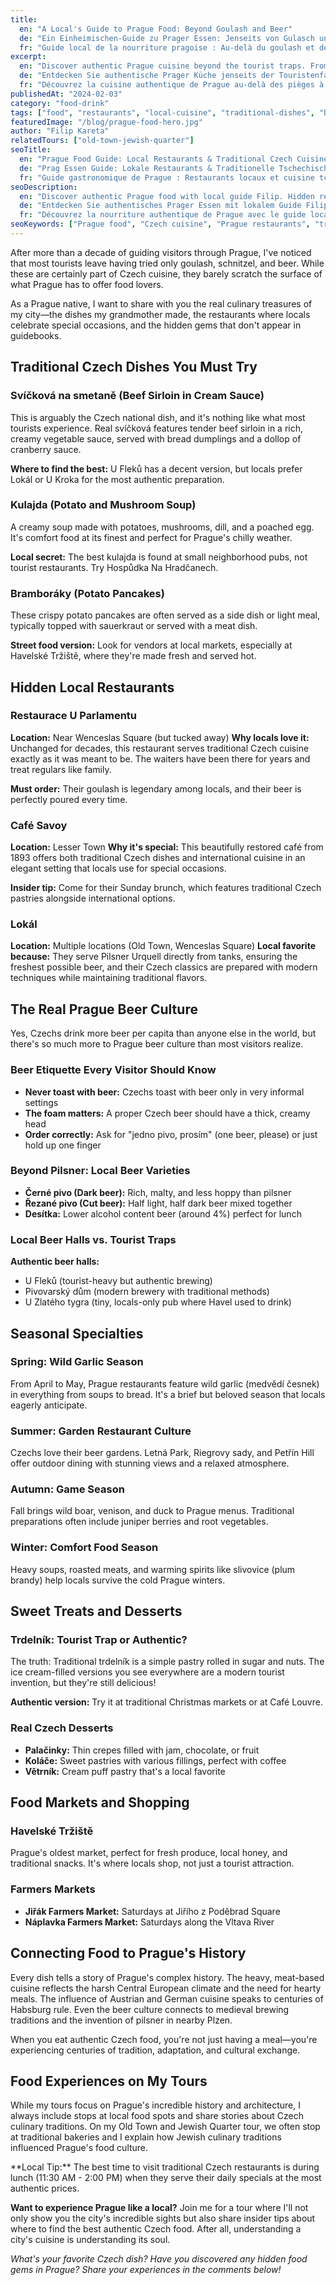 ```yaml
---
title:
  en: "A Local's Guide to Prague Food: Beyond Goulash and Beer"
  de: "Ein Einheimischen-Guide zu Prager Essen: Jenseits von Gulasch und Bier"
  fr: "Guide local de la nourriture pragoise : Au-delà du goulash et de la bière"
excerpt:
  en: "Discover authentic Prague cuisine beyond the tourist traps. From hidden local restaurants to traditional dishes you've never heard of, eat like a true Praguer."
  de: "Entdecken Sie authentische Prager Küche jenseits der Touristenfallen. Von versteckten lokalen Restaurants bis zu traditionellen Gerichten, die Sie nie gehört haben."
  fr: "Découvrez la cuisine authentique de Prague au-delà des pièges à touristes. Des restaurants locaux cachés aux plats traditionnels que vous n'avez jamais entendus."
publishedAt: "2024-02-03"
category: "food-drink"
tags: ["food", "restaurants", "local-cuisine", "traditional-dishes", "beer"]
featuredImage: "/blog/prague-food-hero.jpg"
author: "Filip Kareta"
relatedTours: ["old-town-jewish-quarter"]
seoTitle:
  en: "Prague Food Guide: Local Restaurants & Traditional Czech Cuisine"
  de: "Prag Essen Guide: Lokale Restaurants & Traditionelle Tschechische Küche"
  fr: "Guide gastronomique de Prague : Restaurants locaux et cuisine tchèque traditionnelle"
seoDescription:
  en: "Discover authentic Prague food with local guide Filip. Hidden restaurants, traditional Czech dishes, and where locals really eat in Prague."
  de: "Entdecken Sie authentisches Prager Essen mit lokalem Guide Filip. Versteckte Restaurants, traditionelle tschechische Gerichte und wo Einheimische wirklich essen."
  fr: "Découvrez la nourriture authentique de Prague avec le guide local Filip. Restaurants cachés, plats tchèques traditionnels et où mangent vraiment les locaux."
seoKeywords: ["Prague food", "Czech cuisine", "Prague restaurants", "traditional Czech food", "local Prague dining", "authentic Prague food", "Czech beer", "Prague food tour"]
---
```


After more than a decade of guiding visitors through Prague, I've noticed that most tourists leave having tried only goulash, schnitzel, and beer. While these are certainly part of Czech cuisine, they barely scratch the surface of what Prague has to offer food lovers.

As a Prague native, I want to share with you the real culinary treasures of my city—the dishes my grandmother made, the restaurants where locals celebrate special occasions, and the hidden gems that don't appear in guidebooks.

## Traditional Czech Dishes You Must Try

### Svíčková na smetaně (Beef Sirloin in Cream Sauce)
This is arguably the Czech national dish, and it's nothing like what most tourists experience. Real svíčková features tender beef sirloin in a rich, creamy vegetable sauce, served with bread dumplings and a dollop of cranberry sauce.

**Where to find the best:** U Fleků has a decent version, but locals prefer Lokál or U Kroka for the most authentic preparation.

### Kulajda (Potato and Mushroom Soup)
A creamy soup made with potatoes, mushrooms, dill, and a poached egg. It's comfort food at its finest and perfect for Prague's chilly weather.

**Local secret:** The best kulajda is found at small neighborhood pubs, not tourist restaurants. Try Hospůdka Na Hradčanech.

### Bramboráky (Potato Pancakes)
These crispy potato pancakes are often served as a side dish or light meal, typically topped with sauerkraut or served with a meat dish.

**Street food version:** Look for vendors at local markets, especially at Havelské Tržiště, where they're made fresh and served hot.

## Hidden Local Restaurants

### Restaurace U Parlamentu
**Location:** Near Wenceslas Square (but tucked away)
**Why locals love it:** Unchanged for decades, this restaurant serves traditional Czech cuisine exactly as it was meant to be. The waiters have been there for years and treat regulars like family.

**Must order:** Their goulash is legendary among locals, and their beer is perfectly poured every time.

### Café Savoy
**Location:** Lesser Town
**Why it's special:** This beautifully restored café from 1893 offers both traditional Czech dishes and international cuisine in an elegant setting that locals use for special occasions.

**Insider tip:** Come for their Sunday brunch, which features traditional Czech pastries alongside international options.

### Lokál
**Location:** Multiple locations (Old Town, Wenceslas Square)
**Local favorite because:** They serve Pilsner Urquell directly from tanks, ensuring the freshest possible beer, and their Czech classics are prepared with modern techniques while maintaining traditional flavors.

## The Real Prague Beer Culture

Yes, Czechs drink more beer per capita than anyone else in the world, but there's so much more to Prague beer culture than most visitors realize.

### Beer Etiquette Every Visitor Should Know
- **Never toast with beer:** Czechs toast with beer only in very informal settings
- **The foam matters:** A proper Czech beer should have a thick, creamy head
- **Order correctly:** Ask for "jedno pivo, prosím" (one beer, please) or just hold up one finger

### Beyond Pilsner: Local Beer Varieties
- **Černé pivo (Dark beer):** Rich, malty, and less hoppy than pilsner
- **Řezané pivo (Cut beer):** Half light, half dark beer mixed together
- **Desítka:** Lower alcohol content beer (around 4%) perfect for lunch

### Local Beer Halls vs. Tourist Traps
**Authentic beer halls:**
- U Fleků (tourist-heavy but authentic brewing)
- Pivovarský dům (modern brewery with traditional methods)
- U Zlatého tygra (tiny, locals-only pub where Havel used to drink)

## Seasonal Specialties

### Spring: Wild Garlic Season
From April to May, Prague restaurants feature wild garlic (medvědí česnek) in everything from soups to bread. It's a brief but beloved season that locals eagerly anticipate.

### Summer: Garden Restaurant Culture
Czechs love their beer gardens. Letná Park, Riegrovy sady, and Petřín Hill offer outdoor dining with stunning views and a relaxed atmosphere.

### Autumn: Game Season
Fall brings wild boar, venison, and duck to Prague menus. Traditional preparations often include juniper berries and root vegetables.

### Winter: Comfort Food Season
Heavy soups, roasted meats, and warming spirits like slivovice (plum brandy) help locals survive the cold Prague winters.

## Sweet Treats and Desserts

### Trdelník: Tourist Trap or Authentic?
The truth: Traditional trdelník is a simple pastry rolled in sugar and nuts. The ice cream-filled versions you see everywhere are a modern tourist invention, but they're still delicious!

**Authentic version:** Try it at traditional Christmas markets or at Café Louvre.

### Real Czech Desserts
- **Palačinky:** Thin crepes filled with jam, chocolate, or fruit
- **Koláče:** Sweet pastries with various fillings, perfect with coffee
- **Větrník:** Cream puff pastry that's a local favorite

## Food Markets and Shopping

### Havelské Tržiště
Prague's oldest market, perfect for fresh produce, local honey, and traditional snacks. It's where locals shop, not just a tourist attraction.

### Farmers Markets
- **Jiřák Farmers Market:** Saturdays at Jiřího z Poděbrad Square
- **Náplavka Farmers Market:** Saturdays along the Vltava River

## Connecting Food to Prague's History

Every dish tells a story of Prague's complex history. The heavy, meat-based cuisine reflects the harsh Central European climate and the need for hearty meals. The influence of Austrian and German cuisine speaks to centuries of Habsburg rule. Even the beer culture connects to medieval brewing traditions and the invention of pilsner in nearby Plzen.

When you eat authentic Czech food, you're not just having a meal—you're experiencing centuries of tradition, adaptation, and cultural exchange.

## Food Experiences on My Tours

While my tours focus on Prague's incredible history and architecture, I always include stops at local food spots and share stories about Czech culinary traditions. On my <TourLink tour="old-town-jewish-quarter">Old Town and Jewish Quarter tour</TourLink>, we often stop at traditional bakeries and I explain how Jewish culinary traditions influenced Prague's food culture.

<InfoBox type="tip">
**Local Tip:** The best time to visit traditional Czech restaurants is during lunch (11:30 AM - 2:00 PM) when they serve their daily specials at the most authentic prices.
</InfoBox>

**Want to experience Prague like a local?** Join me for a tour where I'll not only show you the city's incredible sights but also share insider tips about where to find the best authentic Czech food. After all, understanding a city's cuisine is understanding its soul.

<BlogCTA variant="tour-booking" />

*What's your favorite Czech dish? Have you discovered any hidden food gems in Prague? Share your experiences in the comments below!*